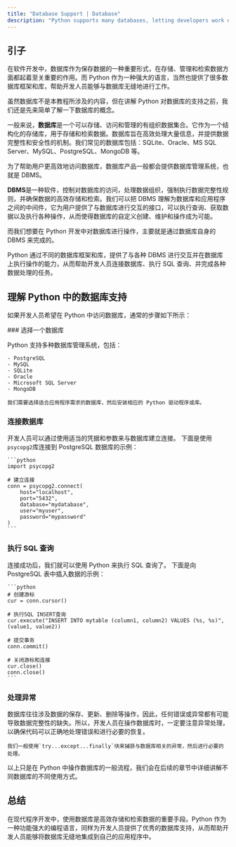 ```yaml
---
title: "Database Support | Database"
description: "Python supports many databases, letting developers work directly with systems like PostgreSQL, MySQL, and SQLite. Developers can connect to databases, execute SQL queries, and manage data by using specific Python libraries. This functionality is crucial for efficiently storing and retrieving data in modern software applications."
---
```



## 引子

在软件开发中，数据库作为保存数据的一种重要形式，在存储、管理和检索数据方面都起着至关重要的作用。而 Python 作为一种强大的语言，当然也提供了很多数据库框架和库，帮助开发人员能够与数据库无缝地进行工作。

虽然数据库不是本教程所涉及的内容，但在讲解 Python 对数据库的支持之前，我们还是先来简单了解一下数据库的概念。

一般来说，**数据库**是一个可以存储、访问和管理的有组织数据集合。它作为一个结构化的存储库，用于存储和检索数据。数据库旨在高效处理大量信息，并提供数据完整性和安全性的机制。我们常见的数据库包括：SQLite、Oracle、MS SQL Server、MySQL、PostgreSQL、MongoDB 等。

为了帮助用户更高效地访问数据库，数据库产品一般都会提供数据库管理系统，也就是 DBMS。

**DBMS**是一种软件，控制对数据库的访问，处理数据组织，强制执行数据完整性规则，并确保数据的高效存储和检索。我们可以把 DBMS 理解为数据库和应用程序之间的中间件，它为用户提供了与数据库进行交互的接口，可以执行查询、获取数据以及执行各种操作，从而使得数据库的自定义创建、维护和操作成为可能。

而我们想要在 Python 开发中对数据库进行操作，主要就是通过数据库自身的 DBMS 来完成的。

Python 通过不同的数据库框架和库，提供了与各种 DBMS 进行交互并在数据库上执行操作的能力，从而帮助开发人员连接数据库、执行 SQL 查询、并完成各种数据处理的任务。

## 理解 Python 中的数据库支持

如果开发人员希望在 Python 中访问数据库，通常的步骤如下所示：

<Steps>
### 选择一个数据库

Python 支持多种数据库管理系统，包括：

    - PostgreSQL
    - MySQL
    - SQLite
    - Oracle
    - Microsoft SQL Server
    - MongoDB

    我们需要选择适合应用程序需求的数据库，然后安装相应的 Python 驱动程序或库。

### 连接数据库

开发人员可以通过使用适当的凭据和参数来与数据库建立连接。
下面是使用`psycopg2`库连接到 PostgreSQL 数据库的示例：

    ```python
    import psycopg2

    # 建立连接
    conn = psycopg2.connect(
        host="localhost",
        port="5432",
        database="mydatabase",
        user="myuser",
        password="mypassword"
    )
    ```

### 执行 SQL 查询

连接成功后，我们就可以使用 Python 来执行 SQL 查询了。
下面是向 PostgreSQL 表中插入数据的示例：

    ```python
    # 创建游标
    cur = conn.cursor()

    # 执行SQL INSERT查询
    cur.execute("INSERT INTO mytable (column1, column2) VALUES (%s, %s)", (value1, value2))

    # 提交事务
    conn.commit()

    # 关闭游标和连接
    cur.close()
    conn.close()
    ```

### 处理异常

数据库往往涉及数据的保存、更新、删除等操作，因此，任何错误或异常都有可能导致数据完整性的缺失。所以，开发人员在操作数据库时，一定要注意异常处理，以确保代码可以正确地处理错误和进行必要的恢复。

    我们一般使用`try...except...finally`块来捕获与数据库相关的异常，然后进行必要的处理。

</Steps>

以上只是在 Python 中操作数据库的一般流程，我们会在后续的章节中详细讲解不同数据库的不同使用方式。

## 总结

在现代程序开发中，使用数据库是高效存储和检索数据的重要手段。Python 作为一种功能强大的编程语言，同样为开发人员提供了优秀的数据库支持，从而帮助开发人员能够将数据库无缝地集成到自己的应用程序中。
